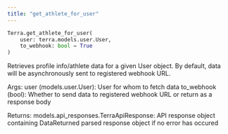 ```yaml
---
title: "get_athlete_for_user"
---
```

```python python
Terra.get_athlete_for_user(
	user: terra.models.user.User,
	to_webhook: bool = True
)

```

Retrieves profile info/athlete data for a given User object. By default, data will be asynchronously sent to registered webhook URL.

Args: user (models.user.User): User for whom to fetch data to\_webhook (bool): Whether to send data to registered webhook URL or return as a response body

Returns: models.api\_responses.TerraApiResponse: API response object containing DataReturned parsed response object if no error has occured



